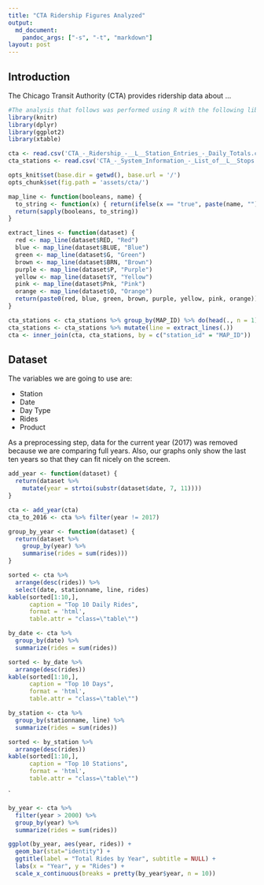 ```yaml
---
title: "CTA Ridership Figures Analyzed"
output:
  md_document:
    pandoc_args: ["-s", "-t", "markdown"]
layout: post
---
```


## Introduction

The Chicago Transit Authority (CTA) provides ridership data about ...

```r
#The analysis that follows was performed using R with the following libraries:
library(knitr)
library(dplyr)
library(ggplot2)
library(xtable)
```


```r
cta <- read.csv('CTA_-_Ridership_-__L__Station_Entries_-_Daily_Totals.csv')
cta_stations <- read.csv('CTA_-_System_Information_-_List_of__L__Stops.csv')
```

```r
opts_knit$set(base.dir = getwd(), base.url = '/')
opts_chunk$set(fig.path = 'assets/cta/')
```

```r
map_line <- function(booleans, name) {
  to_string <- function(x) { return(ifelse(x == "true", paste(name, ""), "")) }
  return(sapply(booleans, to_string))
}

extract_lines <- function(dataset) {
  red <- map_line(dataset$RED, "Red")
  blue <- map_line(dataset$BLUE, "Blue")
  green <- map_line(dataset$G, "Green")
  brown <- map_line(dataset$BRN, "Brown")
  purple <- map_line(dataset$P, "Purple")
  yellow <- map_line(dataset$Y, "Yellow")
  pink <- map_line(dataset$Pnk, "Pink")
  orange <- map_line(dataset$O, "Orange")
  return(paste0(red, blue, green, brown, purple, yellow, pink, orange))
}
```

```r
cta_stations <- cta_stations %>% group_by(MAP_ID) %>% do(head(., n = 1)) %>% ungroup()
cta_stations <- cta_stations %>% mutate(line = extract_lines(.))
cta <- inner_join(cta, cta_stations, by = c("station_id" = "MAP_ID"))
```

## Dataset

The variables we are going to use are: 
<ul>
  <li>Station</li>
  <li>Date</li>
  <li>Day Type</li>
  <li>Rides</li>
  <li>Product</li>
</ul>

As a preprocessing step, data for the current year (2017) was removed because we are comparing full years. Also, our graphs only show the last ten years so that they can fit nicely on the screen.

```r
add_year <- function(dataset) {
  return(dataset %>%
    mutate(year = strtoi(substr(dataset$date, 7, 11))))
}

cta <- add_year(cta)
cta_to_2016 <- cta %>% filter(year != 2017)

group_by_year <- function(dataset) {
  return(dataset %>%
    group_by(year) %>%
    summarise(rides = sum(rides)))
}
```

```r

sorted <- cta %>% 
  arrange(desc(rides)) %>%
  select(date, stationname, line, rides)
kable(sorted[1:10,], 
      caption = "Top 10 Daily Rides",
      format = 'html',
      table.attr = "class=\"table\"")
```
```r
by_date <- cta %>% 
  group_by(date) %>%
  summarize(rides = sum(rides))

sorted <- by_date %>% 
  arrange(desc(rides))
kable(sorted[1:10,], 
      caption = "Top 10 Days",
      format = 'html',
      table.attr = "class=\"table\"")
```
```r
by_station <- cta %>% 
  group_by(stationname, line) %>%
  summarize(rides = sum(rides))

sorted <- by_station %>% 
  arrange(desc(rides))
kable(sorted[1:10,], 
      caption = "Top 10 Stations",
      format = 'html',
      table.attr = "class=\"table\"")
```
`
```r
by_year <- cta %>% 
  filter(year > 2000) %>%
  group_by(year) %>%
  summarize(rides = sum(rides))

ggplot(by_year, aes(year, rides)) +
  geom_bar(stat="identity") +
  ggtitle(label = "Total Rides by Year", subtitle = NULL) +
  labs(x = "Year", y = "Rides") +
  scale_x_continuous(breaks = pretty(by_year$year, n = 10))
```